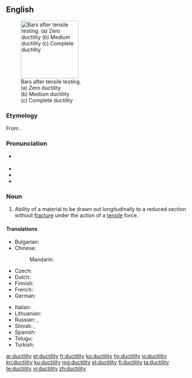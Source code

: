 ==English==
{{wikipedia}}
[[File:Ductility.svg|thumb|right|157px|Bars after tensile testing.<br>
(a) Zero ductility<br>
(b) Medium ductility<br>
(c) Complete ductility]]

===Etymology===
From {{suffix|ductile|ity|lang=en}}.

===Pronunciation===
* {{a|GenAm}} {{IPA|/dʌkˈtɪlɪdi/|lang=en}}
* {{audio|en-us-ductility.ogg|Audio (US)|lang=en}}
* {{hyphenation|duc|til|i|ty|lang=en}}
* {{rhymes|ɪlɪti|lang=en}}

===Noun===
{{en-noun|~|ductilities}}

# {{lb|en|physics}} Ability of a material to be drawn out longitudinally to a reduced section without [[fracture]] under the action of a [[tensile]] force.

====Translations====
{{trans-top|ability of material}}
* Bulgarian: {{t+|bg|разтегливост|f}}
* Chinese:
*: Mandarin: {{t+|cmn|延性|tr=yánxìng}}
* Czech: {{t|cs|tažnost|f}}
* Dutch: {{t+|nl|taaiheid}}
* Finnish: {{t+|fi|venyvyys}}
* French: {{t+|fr|ductilité|f}}
* German: {{t|de|Verformbarkeit}}
{{trans-mid}}
* Italian: {{t+|it|duttilità|f}}
* Lithuanian: {{t|lt|tąsumas|m}}
* Russian: {{t+|ru|ковкость}}, {{t+|ru|тягучесть}}
* Slovak: {{t|sk|kujnosť}}, {{t|sk|pružnosť|f}}
* Spanish: {{t+|es|ductilidad|f}}
* Telugu: {{t+|te|తన్యత}}
* Turkish: {{t+|tr|süneklik}}
{{trans-bottom}}

[[ar:ductility]]
[[et:ductility]]
[[fr:ductility]]
[[ko:ductility]]
[[hy:ductility]]
[[io:ductility]]
[[kn:ductility]]
[[ku:ductility]]
[[mg:ductility]]
[[pl:ductility]]
[[fi:ductility]]
[[ta:ductility]]
[[te:ductility]]
[[vi:ductility]]
[[zh:ductility]]